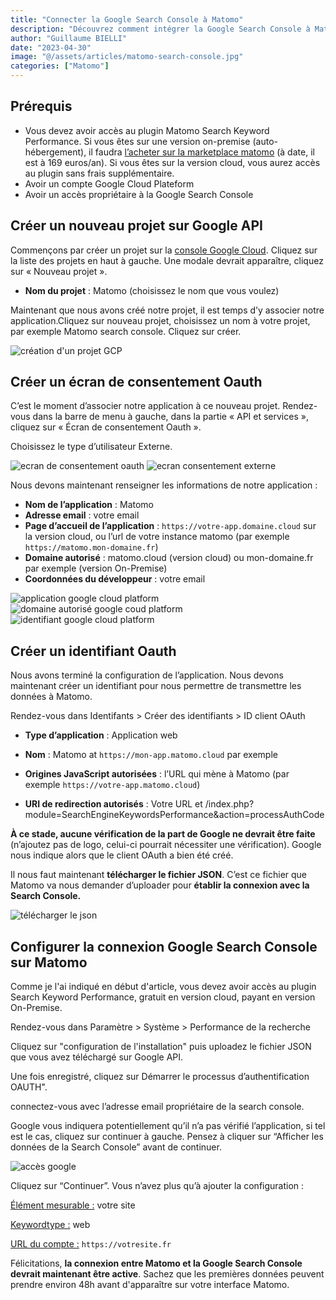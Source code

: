 ```yaml
---
title: "Connecter la Google Search Console à Matomo"
description: "Découvrez comment intégrer la Google Search Console à Matomo Analytics et accéder au rapport de performance de la search console sur votre interface Matomo."
author: "Guillaume BIELLI"
date: "2023-04-30"
image: "@/assets/articles/matomo-search-console.jpg"
categories: ["Matomo"]
---
```



## Prérequis

- Vous devez avoir accès au plugin Matomo Search Keyword Performance. Si vous êtes sur une version on-premise (auto-hébergement), il faudra [l’acheter sur la marketplace matomo](https://plugins.matomo.org/SearchEngineKeywordsPerformance) (à date, il est à 169 euros/an). Si vous êtes sur la version cloud, vous aurez accès au plugin sans frais supplémentaire.
- Avoir un compte Google Cloud Plateform
- Avoir un accès propriétaire à la Google Search Console

## Créer un nouveau projet sur Google API

Commençons par créer un projet sur la [console Google Cloud](https://console.cloud.google.com/). Cliquez sur la liste des projets en haut à gauche. Une modale devrait apparaître, cliquez sur « Nouveau projet ».

- **Nom du projet** : Matomo (choisissez le nom que vous voulez)

Maintenant que nous avons créé notre projet, il est temps d’y associer notre application.Cliquez sur nouveau projet, choisissez un nom à votre projet, par exemple Matomo search console. Cliquez sur créer.

<Image src={projectGcp} alt="création d'un projet GCP" />

## Créer un écran de consentement Oauth

C’est le moment d’associer notre application à ce nouveau projet. Rendez-vous dans la barre de menu à gauche, dans la partie « API et services », cliquez sur « Écran de consentement Oauth ».

Choisissez le type d’utilisateur Externe.

<Image src={ecranConsent} alt="ecran de consentement oauth" />

<Image src={ecranConsentExterne} alt="ecran consentement externe" />

Nous devons maintenant renseigner les informations de notre application :

- **Nom de l’application** : Matomo
- **Adresse email** : votre email
- **Page d’accueil de l’application** : `https://votre-app.domaine.cloud` sur la version cloud, ou l’url de votre instance matomo (par exemple `https://matomo.mon-domaine.fr`)
- **Domaine autorisé** : matomo.cloud (version cloud) ou mon-domaine.fr par exemple (version On-Premise)
- **Coordonnées du développeur** : votre email

<Image src={applicationGcp} alt="application google cloud platform" />

<Image src={domaineGcp} alt="domaine autorisé google coud platform" />

<Image src={identifiantsGcp} alt="identifiant google cloud platform" />

## Créer un identifiant Oauth

Nous avons terminé la configuration de l’application. Nous devons maintenant créer un identifiant pour nous permettre de transmettre les données à Matomo.

Rendez-vous dans Identifants > Créer des identifiants > ID client OAuth

- **Type d’application** : Application web

- **Nom** : Matomo at `https://mon-app.matomo.cloud` par exemple

- **Origines JavaScript autorisées** : l’URL qui mène à Matomo (par exemple `https://votre-app.matomo.cloud`)

- **URI de redirection autorisés** : Votre URL et /index.php?module=SearchEngineKeywordsPerformance&action=processAuthCode

**À ce stade, aucune vérification de la part de Google ne devrait être faite** (n’ajoutez pas de logo, celui-ci pourrait nécessiter une vérification). Google nous indique alors que le client OAuth a bien été créé.

Il nous faut maintenant **télécharger le fichier JSON**. C’est ce fichier que Matomo va nous demander d’uploader pour **établir la connexion avec la Search Console.**

<Image src={downloadJson} alt="télécharger le json" />

## Configurer la connexion Google Search Console sur Matomo

Comme je l'ai indiqué en début d'article, vous devez avoir accès au plugin Search Keyword Performance, gratuit en version cloud, payant en version On-Premise.

Rendez-vous dans Paramètre > Système > Performance de la recherche

Cliquez sur "configuration de l'installation" puis uploadez le fichier JSON que vous avez téléchargé sur Google API.

Une fois enregistré, cliquez sur Démarrer le processus d’authentification OAUTH".

connectez-vous avec l’adresse email propriétaire de la search console.

Google vous indiquera potentiellement qu’il n’a pas vérifié l’application, si tel est le cas, cliquez sur continuer à gauche. Pensez à cliquer sur “Afficher les données de la Search Console” avant de continuer.

<Image src={accessGoogle} alt="accès google" />

Cliquez sur “Continuer”. Vous n’avez plus qu’à ajouter la configuration :

<u>Élément mesurable :</u> votre site

<u>Keywordtype :</u> web

<u>URL du compte :</u> `https://votresite.fr`

Félicitations, **la connexion entre Matomo et la Google Search Console devrait maintenant être active**. Sachez que les premières données peuvent prendre environ 48h avant d'apparaître sur votre interface Matomo.
